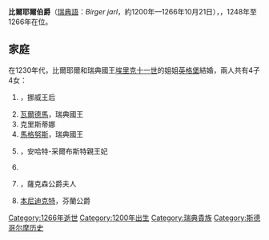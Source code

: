 {{Multiple issues|
{{Expand language|1=en|time=2020-11-18T10:58:01+00:00}}
{{Unreferenced|time=2020-11-18T10:58:01+00:00}}
}}
{{Infobox Officeholder
| name        = 比爾耶爾伯爵
| image       = Birger jarl (Forssén).jpg
| office      = 瑞典執政伯爵
| term_start  = 1248年
| term_end    = 1266年
| monarch     = [[埃里克·埃里克松|埃里克十一世]]<br>[[瓦爾德瑪·比耶松|瓦爾德馬]]
| birth_date  = 約1200年
| birth_place = [[東約特蘭|東約特蘭]]
| death_date  = 1266年10月21日
| death_place = [[西約特蘭|西約特蘭]]
}}
'''比爾耶爾伯爵'''（[[瑞典語|瑞典語]]：''Birger jarl''，約1200年—1266年10月21日），{{le|瑞典執政伯爵|Swedish jarls}}，1248年至1266年在位。

== 家庭 ==
在1230年代，比爾耶爾和瑞典國王[[埃里克·埃里克松|埃里克十一世]]的姐姐[[英格堡·埃里克斯多塔|英格堡]]結婚，兩人共有4子4女：
# {{le|里基莎·比爾耶爾斯多塔|Rikissa Birgersdotter|里基莎}}，挪威王后
# [[瓦爾德瑪·比耶松|瓦爾德馬]]，瑞典國王
# 克里斯蒂娜
# [[馬格努斯·拉杜洛斯|馬格努斯]]，瑞典國王
# {{le|卡塔里娜·比爾耶爾斯多塔|Catherine Birgersdotter of Bjelbo|卡塔里娜}}，安哈特-采爾布斯特親王妃
# {{le|埃里克·比耶松|Eric Birgersson|埃里克}}
# {{le|英格堡·比爾耶爾斯多塔|Ingeborg Birgersdotter of Bjelbo|英格堡}}，薩克森公爵夫人
# [[本尼迪克特_(芬兰)|本尼迪克特]]，芬蘭公爵

[[Category:1266年逝世|Category:1266年逝世]]
[[Category:1200年出生|Category:1200年出生]]
[[Category:瑞典貴族|Category:瑞典貴族]]
[[Category:斯德哥尔摩历史|Category:斯德哥尔摩历史]]